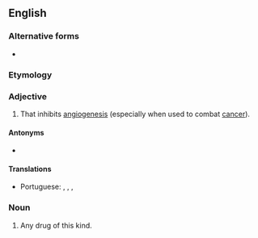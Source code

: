 ==English==

===Alternative forms===
* {{l|en|anti-angiogenic}}

===Etymology===
{{prefix|anti|angiogenic|lang=en}}

===Adjective===
{{wikipedia}}
{{en-adj}}

# {{lb|en|pharmacology|of a drug etc.}} That inhibits [[angiogenesis]] (especially when used to combat [[cancer]]).

====Antonyms====
* {{l|en|proangiogenic}}

====Translations====
{{trans-top|that inhibits angiogenesis}}
* Portuguese: {{t|pt|antiangiogénese}} {{qualifier|Portugal}}, {{t|pt|antiangiogênese}} {{qualifier|Brazil}}, {{t|pt|antiangiogénico}} {{qualifier|Portugal}}, {{t|pt|antiangiogênico}} {{qualifier|Brazil}}
{{trans-mid}}
{{trans-bottom}}

===Noun===
{{en-noun}}

# Any drug of this kind.